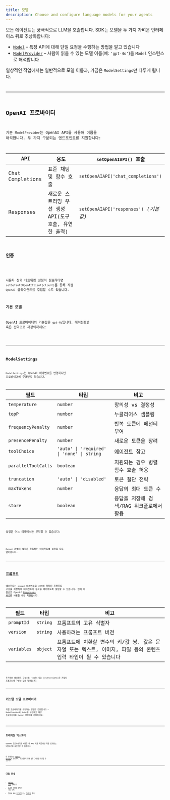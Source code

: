 ```yaml
---
title: 모델
description: Choose and configure language models for your agents
---
```



모든 에이전트는 궁극적으로 LLM을 호출합니다. SDK는 모델을 두 가지 가벼운 인터페이스 뒤로 추상화합니다:

- [`Model`](/openai-agents-js/openai/agents/interfaces/model) – 특정 API에 대해 단일 요청을 수행하는 방법을 알고 있습니다
- [`ModelProvider`](/openai-agents-js/openai/agents/interfaces/modelprovider) – 사람이 읽을 수 있는 모델 이름(예: `'gpt‑4o'`)을 `Model` 인스턴스로 해석합니다

일상적인 작업에서는 일반적으로 모델 이름과, 가끔은 `ModelSettings`만 다루게 됩니다.

<Code
  lang="typescript"
  code={agentWithModelExample}
  title="에이전트별 모델 지정"
/>

---

## OpenAI 프로바이더

기본 `ModelProvider`는 OpenAI API를 사용해 이름을 해석합니다. 두 가지 구분되는 엔드포인트를 지원합니다:

| API              | 용도                                                  | `setOpenAIAPI()` 호출                  |
| ---------------- | ----------------------------------------------------- | -------------------------------------- |
| Chat Completions | 표준 채팅 및 함수 호출                                | `setOpenAIAPI('chat_completions')`     |
| Responses        | 새로운 스트리밍 우선 생성 API(도구 호출, 유연한 출력) | `setOpenAIAPI('responses')` _(기본값)_ |

### 인증

<Code
  lang="typescript"
  code={setDefaultOpenAIKeyExample}
  title="기본 OpenAI 키 설정"
/>

사용자 정의 네트워킹 설정이 필요하다면 `setDefaultOpenAIClient(client)`를 통해 직접 `OpenAI` 클라이언트를 주입할 수도 있습니다.

### 기본 모델

OpenAI 프로바이더의 기본값은 `gpt‑4o`입니다. 에이전트별 혹은 전역으로 재정의하세요:

<Code lang="typescript" code={runnerWithModelExample} title="기본 모델 설정" />

---

## ModelSettings

`ModelSettings`는 OpenAI 매개변수를 반영하지만 프로바이더에 구애받지 않습니다.

| 필드                | 타입                                       | 비고                                                                 |
| ------------------- | ------------------------------------------ | -------------------------------------------------------------------- |
| `temperature`       | `number`                                   | 창의성 vs 결정성                                                     |
| `topP`              | `number`                                   | 누클리어스 샘플링                                                    |
| `frequencyPenalty`  | `number`                                   | 반복 토큰에 페널티 부여                                              |
| `presencePenalty`   | `number`                                   | 새로운 토큰을 장려                                                   |
| `toolChoice`        | `'auto' \| 'required' \| 'none' \| string` | [에이전트](/openai-agents-js/ko/guides/agents#forcing-tool-use) 참고 |
| `parallelToolCalls` | `boolean`                                  | 지원되는 경우 병렬 함수 호출 허용                                    |
| `truncation`        | `'auto' \| 'disabled'`                     | 토큰 절단 전략                                                       |
| `maxTokens`         | `number`                                   | 응답의 최대 토큰 수                                                  |
| `store`             | `boolean`                                  | 응답을 저장해 검색/RAG 워크플로에서 활용                             |

설정은 어느 레벨에서든 부착할 수 있습니다:

<Code lang="typescript" code={modelSettingsExample} title="모델 설정" />

`Runner` 레벨의 설정은 충돌하는 에이전트별 설정을 모두 덮어씁니다.

---

## 프롬프트

에이전트는 `prompt` 매개변수로 서버에 저장된 프롬프트 구성을 지정하여 에이전트의 동작을 제어하도록 설정할 수 있습니다. 현재 이 옵션은 OpenAI [Responses API](https://platform.openai.com/docs/api-reference/responses)를 사용할 때만 지원됩니다.

| 필드        | 타입     | 비고                                                                                                            |
| ----------- | -------- | --------------------------------------------------------------------------------------------------------------- |
| `promptId`  | `string` | 프롬프트의 고유 식별자                                                                                          |
| `version`   | `string` | 사용하려는 프롬프트 버전                                                                                        |
| `variables` | `object` | 프롬프트에 치환할 변수의 키/값 쌍. 값은 문자열 또는 텍스트, 이미지, 파일 등의 콘텐츠 입력 타입이 될 수 있습니다 |

<Code
  lang="typescript"
  code={promptIdExample}
  title="프롬프트를 사용하는 에이전트"
/>

추가적인 에이전트 구성(예: tools 또는 instructions)은 저장된 프롬프트에 구성된 값을 덮어씁니다.

---

## 커스텀 모델 프로바이더

직접 프로바이더를 구현하는 방법은 간단합니다 – `ModelProvider`와 `Model`을 구현하고 해당 프로바이더를 `Runner` 생성자에 전달하세요:

<Code
  lang="typescript"
  code={modelCustomProviderExample}
  title="최소 커스텀 프로바이더"
/>

---

## 트레이싱 익스포터

OpenAI 프로바이더를 사용할 때 API 키를 제공하면 자동 트레이스 내보내기를 옵트인할 수 있습니다:

<Code
  lang="typescript"
  code={setTracingExportApiKeyExample}
  title="트레이싱 익스포터"
/>

이 트레이스는 [OpenAI 대시보드](https://platform.openai.com/traces)로 전송되며, 워크플로의 전체 실행 그래프를 확인할 수 있습니다.

---

## 다음 단계

- [에이전트 실행](/openai-agents-js/ko/guides/running-agents) 살펴보기
- [도구](/openai-agents-js/ko/guides/tools)로 모델에 강력한 기능 부여
- 필요에 따라 [가드레일](/openai-agents-js/ko/guides/guardrails) 또는 [트레이싱](/openai-agents-js/ko/guides/tracing) 추가
